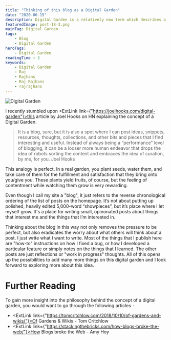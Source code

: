 ```yaml
---
title: "Thinking of this blog as a Digital Garden"
date: "2020-06-15"
description: Digital Garden is a relatively new term which describes a different standpoint on what a blog is. Instead of posting finished and polished pieces, Digital Garden is about focusing more on the process behind it, a relaxed, more "human" endeavour.
featuredImage: post-18-3.png
mainTag: Digital Garden
tags:
    - Blog
    - Digital Garden
heroTags:
    - Digital Garden
readingTime : 3
keywords:
    - Digital Garden
    - Raj
    - Rajhans
    - Raj Rajhans
    - rajrajhans
---
```

![Digital Garden](post-18-5.png)

I recently stumbled upon <ExtLink link={"https://joelhooks.com/digital-garden"}>this article by Joel Hooks</ExtLink> on HN explaining the concept of a Digital Garden.

> It is a blog, sure, but it is also a spot where I can post ideas, snippets, resources, thoughts, collections, and other bits and pieces that I find interesting and useful. Instead of always being a “performance” level of blogging, it can be a looser more human endeavor that drops the idea of robots sorting the content and embraces the idea of curation, by me, for you.
> <span>Joel Hooks</span>

This analogy is perfect. In a real garden, you plant seeds, water them, and take care of them for the fulfillment and satisfaction that they bring onto you/give you. These plants yield fruits, of course, but the feeling of contentment while watching them grow is very rewarding.

Even though I call my site a "blog", it just refers to the reverse chronological ordering of the list of posts on the homepage. It’s not about putting up polished, heavily edited 5,000-word “showpieces”, but it’s place where I let myself grow. It's a place for writing small, opinonated posts about things that interest me and the things that I’m interested in.

Thinking about the blog in this way not only removes the pressure to be perfect, but also eradicates the worry about what others will think about a post. I just write what I want to write. Most of the things that I publish here are "how-to" instructions on how I fixed a bug, or how I developed a particular feature or simply notes on the things that I learned. The other posts are just reflections or "work in progress" thoughts. All of this opens up the possibilities to add many more things on this digital garden and I look forward to exploring more about this idea.

# Further Reading

To gain more insight into the philosophy behind the concept of a digital garden, you would want to go through the following articles -

- <ExtLink link={"https://tomcritchlow.com/2018/10/10/of-gardens-and-wikis/"}>Of Gardens & Wikis - Tom Critchlow</ExtLink>
- <ExtLink link={"https://stackingthebricks.com/how-blogs-broke-the-web/"}>How Blogs broke the Web - Amy Hoy</ExtLink>